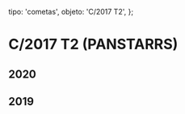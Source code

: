 
  tipo: 'cometas',
  objeto: 'C/2017 T2',
};

# C/2017 T2 (PANSTARRS)

## 2020

<Imagen
  src="registro/c2017-t2_20200614_2017t2_20200614._i88.jpg"
  fecha="20200614"
  desc="180s * 19 b3"
/>

<Imagen
  src="registro/c2017-t2_20200526_c2017t2_20200526_i88.jpg"
  fecha="20200526"
/>

<Imagen
  src="registro/c2017-t2_20200520_2017t2_20200520_i88.jpg"
  fecha="20200520"
/>

## 2019

<Imagen
  src="registro/c2017-t2_20191123_2017t2_20191123_i88.jpg"
  fecha="20191123"
/>